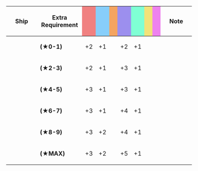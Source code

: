 {|class="wikitable" style="width:100%; text-align: center; vertical-align: middle;"
|-
! style="width: 20%;" | Ship
! style="width: 25%;" | Extra Requirement
! style="width: 5%; background-color: lightcoral;" | {{Firepower}}
! style="width: 5%; background-color: lightskyblue;" | {{Torpedo}}
! style="width: 5%; background-color: sandybrown;" | {{AA}}
! style="width: 5%; background-color: #9C8FEE;" | {{ASW}}
! style="width: 5%; background-color: #7fffd4;" | {{LOS}}
! style="width: 5%; background-color: #F2E279;" | {{Armor}}
! style="width: 5%; background-color: violet;" | {{Evasion}}
! style="width: 20%;" | Note
|-
! rowspan="6"|{{ShipLink|Ark Royal}}
| style="text-align:left;" | '''(★0-1)'''
| +2 || +1 || || +2 || +1 || || 
| style="text-align:left;" | 
|-
| style="text-align:left;" | '''(★2-3)'''
| +2 || +1 || || +3 || +1 || || 
| style="text-align:left;" | 
|-
| style="text-align:left;" | '''(★4-5)'''
| +3 || +1 || || +3 || +1 || || 
| style="text-align:left;" | 
|-
| style="text-align:left;" | '''(★6-7)'''
| +3 || +1 || || +4 || +1 || || 
| style="text-align:left;" | 
|-
| style="text-align:left;" | '''(★8-9)'''
| +3 || +2 || || +4 || +1 || || 
| style="text-align:left;" | 
|-
| style="text-align:left;" | '''(★MAX)'''
| +3 || +2 || || +5 || +1 || || 
| style="text-align:left;" | 
|}